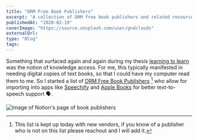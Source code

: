 ```yaml
---
title: "DRM Free Book Publishers"
excerpt: "A collection of DRM free book publishers and related resources."
publishedAt: "2020-02-19"
coverImage: "https://source.unsplash.com/user/gndclouds"
externalUrl:
type: "Blog"
tags:
---
```


Something that surfaced again and again during my thesis [learning to learn](gndclouds.cc/learning-to-learn) was the notion of knowledge access. For me, this typically manifested in needing digital copies of text books, so that I could have my computer read them to me. So I started a list of [DRM Free Book Publishers](https://notion.so/tinyfactories/a9c391b2f0d94cc7b6a03cd9a7a4083f?v=65d645341e5f408eb9939003e6e98b7a) [^1] who allow for importing into apps like [Speechify](https://www.getspeechify.com/) and [Apple Books](https://www.apple.com/apple-books/) for better text-to-speech support 🗣.

![Image of Notion's page of book publishers](../assets/images/notes/drm-free-book-publishers.jpeg)
[^1]: This list is kept up today with new vendors, if you know of a publisher who is not on this list please reachout and I will add it.
